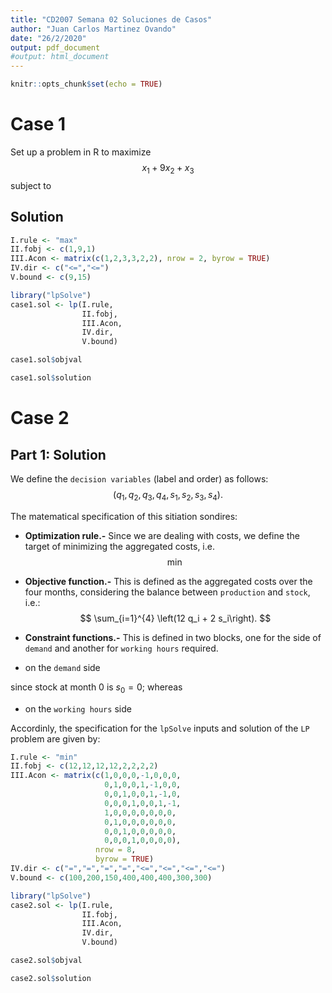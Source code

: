 ```yaml
---
title: "CD2007 Semana 02 Soluciones de Casos"
author: "Juan Carlos Martinez Ovando"
date: "26/2/2020"
output: pdf_document
#output: html_document
---
```


```r
knitr::opts_chunk$set(echo = TRUE)
```

# Case 1

Set up a problem in R to maximize
$$
x_1 + 9 x_2 + x_3 
$$
subject to
\begin{eqnarray}
x_1 + 2 x_2 + 3 x_3 & <= & 9 \\
3 x_1 + 2 x_2 + 2 x_3 & <= & 15.
\end{eqnarray}

## Solution

```r
I.rule <- "max"
II.fobj <- c(1,9,1)
III.Acon <- matrix(c(1,2,3,3,2,2), nrow = 2, byrow = TRUE)
IV.dir <- c("<=","<=")
V.bound <- c(9,15)

library("lpSolve")
case1.sol <- lp(I.rule,
                II.fobj,
                III.Acon,
                IV.dir,
                V.bound)

case1.sol$objval

case1.sol$solution
```

\newpage

# Case 2

## Part 1: Solution

We define the `decision variables` (label and order) as follows:
$$
(q_1,q_2,q_3,q_4,s_1,s_2,s_3,s_4).
$$

The matematical specification of this sitiation sondires:

* **Optimization rule.-** Since we are dealing with costs, we define the target of minimizing the aggregated costs, i.e.
$$
\min
$$

* **Objective function.-** This is defined as the aggregated costs over the four months, considering the balance between `production` and `stock`, i.e.:
$$
\sum_{i=1}^{4} \left(12 q_i + 2 s_i\right).
$$

* **Constraint functions.-** This is defined in two blocks, one for the side of `demand` and another for `working hours` required.

 - on the `demand` side
 
\begin{eqnarray}
       q_1 - s_1 & = & 100\\ 
 s_1 + q_2 - s_2 & = & 200\\
 s_2 + q_3 - s_3 & = & 150\\
 s_3 + q_4 - s_4 & = & 400,
\end{eqnarray}

since stock at month $0$ is $s_0=0$; whereas

 - on the `working hours` side
 
\begin{eqnarray}
  q_1 & <= & 400\\ 
  q_2 & <= & 400\\ 
  q_3 & <= & 300\\ 
  q_4 & <= & 300.\\ 
\end{eqnarray}



Accordinly, the specification for the `lpSolve` inputs and solution of the `LP` problem are given by:

```r
I.rule <- "min"
II.fobj <- c(12,12,12,12,2,2,2,2)
III.Acon <- matrix(c(1,0,0,0,-1,0,0,0,
                     0,1,0,0,1,-1,0,0,
                     0,0,1,0,0,1,-1,0,
                     0,0,0,1,0,0,1,-1,
                     1,0,0,0,0,0,0,0,
                     0,1,0,0,0,0,0,0,
                     0,0,1,0,0,0,0,0,
                     0,0,0,1,0,0,0,0), 
                   nrow = 8, 
                   byrow = TRUE)
IV.dir <- c("=","=","=","=","<=","<=","<=","<=")
V.bound <- c(100,200,150,400,400,400,300,300)

library("lpSolve")
case2.sol <- lp(I.rule,
                II.fobj,
                III.Acon,
                IV.dir,
                V.bound)

case2.sol$objval

case2.sol$solution
```

